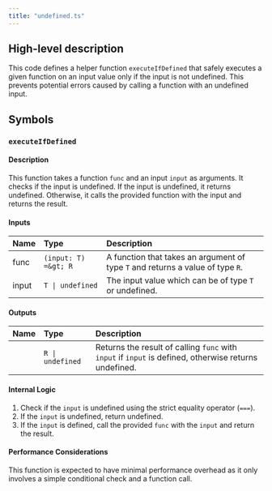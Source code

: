 ```yaml
---
title: "undefined.ts"
---
```


## High-level description
This code defines a helper function `executeIfDefined` that safely executes a given function on an input value only if the input is not undefined. This prevents potential errors caused by calling a function with an undefined input.

## Symbols

### `executeIfDefined`
#### Description
This function takes a function `func` and an input `input` as arguments. It checks if the input is undefined. If the input is undefined, it returns undefined. Otherwise, it calls the provided function with the input and returns the result.

#### Inputs
| Name | Type | Description |
|:-----|:-----|:------------|
| func | `(input: T) =&gt; R` | A function that takes an argument of type `T` and returns a value of type `R`. |
| input | `T \| undefined` | The input value which can be of type `T` or undefined. |

#### Outputs
| Name | Type | Description |
|:-----|:-----|:------------|
|  | `R \| undefined` | Returns the result of calling `func` with `input` if `input` is defined, otherwise returns undefined. |

#### Internal Logic
1. Check if the `input` is undefined using the strict equality operator (`===`).
2. If the `input` is undefined, return undefined.
3. If the `input` is defined, call the provided `func` with the `input` and return the result.

#### Performance Considerations
This function is expected to have minimal performance overhead as it only involves a simple conditional check and a function call. 
